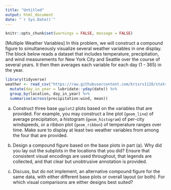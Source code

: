 ```yaml
---
title: "Untitled"
output: html_document
date: "`r Sys.Date()`"
---
```


```r
knitr::opts_chunk$set(warnings = FALSE, message = FALSE)
```

[Multiple Weather Variables] In this problem, we will construct a compound
figure to simultaneously visualize several weather variables in one display. The
block below reads a dataset that includes temperature, precipitation, and wind
measurements for New York City and Seattle over the course of several years. It
then then averages each variable for each day (1 - 365) in the year.

```r
library(tidyverse)
weather <- read_csv("https://raw.githubusercontent.com/krisrs1128/stat479_s22/main/exercises/data/weather.csv") %>%
  mutate(day_in_year = lubridate::yday(date)) %>%
  group_by(location, day_in_year) %>%
  summarise(across(precipitation:wind, mean))
```

a. Construct three base `ggplot2` plots based on the variables that are
provided. For example, you may construct a line plot (`geom_line`) of
average precipitation, a histogram (`geom_histogram`) of per-city
windspeeds, or a ribbon plot (`geom_ribbon`) of temperature ranges over
time. Make sure to display at least two weather variables from among the
four that are provided.

b. Design a compound figure based on the base plots in part (a). Why did you
lay out the subplots in the locations that you did? Ensure that consistent
visual encodings are used throughout, that legends are collected, and that
clear but unobtrusive annotation is provided.

c. Discuss, but do not implement, an alternative compound figure for the
same data, with either different base plots or overall layout (or both). For
which visual comparisons are either designs best suited?